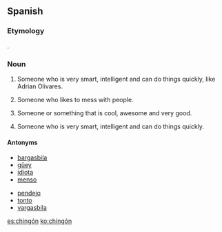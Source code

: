 ==Spanish==

===Etymology===
{{suffix|chingar|ón|lang=es}}.

===Noun===
{{es-noun|m|pl=chingones|f=chingona}}

# {{Mexico|colloquial|lang=es}} Someone who is very smart, intelligent and can do things quickly, like Adrian Olivares.
# {{Mexico|colloquial|lang=es|vulgar}} Someone who likes to mess with people.
# {{Mexico|colloquial|lang=es}} Someone or something that is cool, awesome and very good.
# {{Mexico|colloquial|lang=es}} Someone who is very smart, intelligent and can do things quickly.
====Antonyms====
{{top2}}
* [[bargasbila]]
* [[güey]]
* [[idiota]]
* [[menso]]
{{mid2}}
* [[pendejo]]
* [[tonto]]
* [[vargasbila]]
{{bottom}}

[[es:chingón]]
[[ko:chingón]]